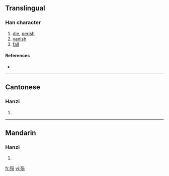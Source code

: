 {{also|殞|隕}}
==Translingual==

===Han character===
{{Han char|rn=78|rad=歹|as=07|sn=11|four=|canj=一弓口月人 (MNRBO)}}

# [[die]], [[perish]]
# [[vanish]]
# [[fall]]

====References====
* {{Han ref|kx=0581.131|hdz=21387.150|uh=6B92|ud=27538}}

----

==Cantonese==

===Hanzi===
{{yue-hanzi|jyut=|y=wan5|tra=殞}}

# {{defn|Cantonese}}

----

==Mandarin==

===Hanzi===
{{cmn-hanzi|tra=殞|pin=[[shì]] ([[shi4]]), [[yǔn]] ([[yun3]])|wg=shih<sup>4</sup>, yün<sup>3</sup>}}

# {{defn|Mandarin}}

[[fr:殒]]
[[vi:殒]]
